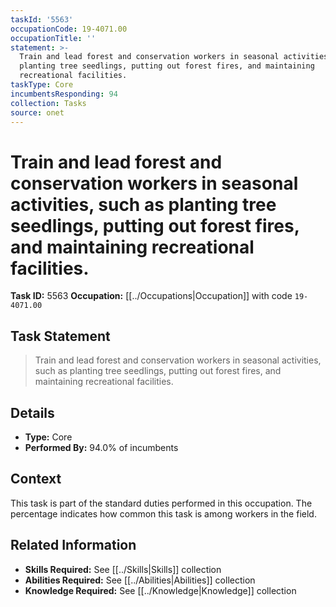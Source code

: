 ```yaml
---
taskId: '5563'
occupationCode: 19-4071.00
occupationTitle: ''
statement: >-
  Train and lead forest and conservation workers in seasonal activities, such as
  planting tree seedlings, putting out forest fires, and maintaining
  recreational facilities.
taskType: Core
incumbentsResponding: 94
collection: Tasks
source: onet
---
```

# Train and lead forest and conservation workers in seasonal activities, such as planting tree seedlings, putting out forest fires, and maintaining recreational facilities.

**Task ID:** 5563
**Occupation:** [[../Occupations|Occupation]] with code `19-4071.00`

## Task Statement

> Train and lead forest and conservation workers in seasonal activities, such as planting tree seedlings, putting out forest fires, and maintaining recreational facilities.

## Details

- **Type:** Core
- **Performed By:** 94.0% of incumbents

## Context

This task is part of the standard duties performed in this occupation. The percentage indicates how common this task is among workers in the field.

## Related Information

- **Skills Required:** See [[../Skills|Skills]] collection
- **Abilities Required:** See [[../Abilities|Abilities]] collection
- **Knowledge Required:** See [[../Knowledge|Knowledge]] collection
